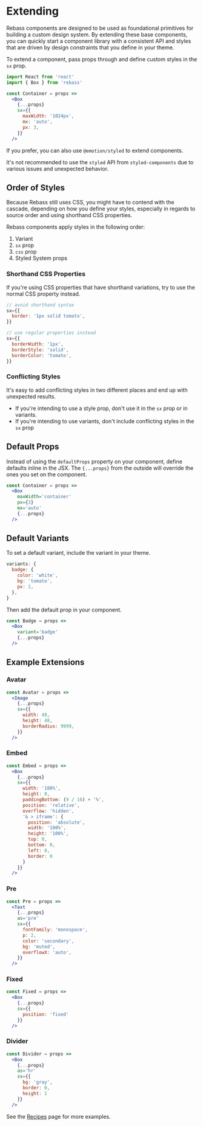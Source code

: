 
# Extending

Rebass components are designed to be used as foundational primitives
for building a custom design system.
By extending these base components, you can quickly start a component library
with a consistent API and styles that are driven by design constraints
that you define in your theme.

To extend a component, pass props through and define custom styles in the `sx` prop.

```jsx
import React from 'react'
import { Box } from 'rebass'

const Container = props =>
  <Box
    {...props}
    sx={{
      maxWidth: '1024px',
      mx: 'auto',
      px: 3,
    }}
  />
```

If you prefer, you can also use `@emotion/styled` to extend components.

<Note>
  
It's not recommended to use the `styled` API from `styled-components` due to various issues and unexpected behavior.

</Note>

## Order of Styles

Because Rebass still uses CSS, you might have to contend with the cascade, depending on how you define your styles,
especially in regards to source order and using shorthand CSS properties.

Rebass components apply styles in the following order:

1. Variant
2. `sx` prop
3. `css` prop
4. Styled System props

### Shorthand CSS Properties

If you're using CSS properties that have shorthand variations, try to use the normal CSS property instead.

```js
// avoid shorthand syntax
sx={{
  border: '1px solid tomato',
}}
```
```js
// use regular properties instead
sx={{
  borderWidth: '1px',
  borderStyle: 'solid',
  borderColor: 'tomato',
}}
```

### Conflicting Styles

It's easy to add conflicting styles in two different places and end up with unexpected results.

- If you're intending to use a style prop, don't use it in the `sx` prop or in variants.
- If you're intending to use variants, don't include conflicting styles in the `sx` prop

## Default Props

Instead of using the `defaultProps` property on your component, define defaults inline in the JSX.
The `{...props}` from the outside will override the ones you set on the component.

```jsx
const Container = props =>
  <Box
    maxWidth='container'
    px={3}
    mx='auto'
    {...props}
  />
```

## Default Variants

To set a default variant, include the variant in your theme.

```js
variants: {
  badge: {
    color: 'white',
    bg: 'tomato',
    px: 2,
  },
}
```

Then add the default prop in your component.

```jsx
const Badge = props =>
  <Box
    variant='badge'
    {...props}
  />
```

## Example Extensions

### Avatar

```jsx
const Avatar = props =>
  <Image
    {...props}
    sx={{
      width: 48,
      height: 48,
      borderRadius: 9999,
    }}
  />
```

### Embed

```jsx
const Embed = props =>
  <Box
    {...props}
    sx={{
      width: '100%',
      height: 0,
      paddingBottom: (9 / 16) + '%',
      position: 'relative',
      overflow: 'hidden',
      '& > iframe': {
        position: 'absolute',
        width: '100%',
        height: '100%',
        top: 0,
        bottom: 0,
        left: 0,
        border: 0
      }
    }}
  />
```

### Pre

```jsx
const Pre = props =>
  <Text
    {...props}
    as='pre'
    sx={{
      fontFamily: 'monospace',
      p: 2,
      color: 'secondary',
      bg: 'muted',
      overflowX: 'auto',
    }}
  />
```

### Fixed

```jsx
const Fixed = props =>
  <Box
    {...props}
    sx={{
      position: 'fixed'
    }}
  />
```

### Divider

```jsx
const Divider = props =>
  <Box
    {...props}
    as='hr'
    sx={{
      bg: 'gray',
      border: 0,
      height: 1
    }}
  />
```

<!--

### Toolbar

```jsx
const Toolbar = props =>
  <Flex
    {...props}
    sx={{
      px: 2,
      color: 'white',
      bg: 'black',
      alignItems: 'center',
    }}
  />
```
-->

See the [Recipes](/recipes) page for more examples.
